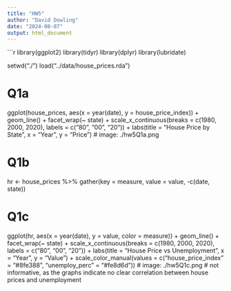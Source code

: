 ```yaml
---
title: "HW5"
author: "David Dowling"
date: "2024-08-07"
output: html_document
---
```


```r
library(ggplot2)
library(tidyr)
library(dplyr)
library(lubridate)

setwd("./")
load("../data/house_prices.rda")

# Q1a
ggplot(house_prices, aes(x = year(date), y = house_price_index)) +
  geom_line() +
  facet_wrap(~ state) +
  scale_x_continuous(breaks = c(1980, 2000, 2020), labels = c("80", "00", "20")) +
  labs(title = "House Price by State",
       x = "Year",
       y = "Price")
# image: ./hw5Q1a.png

# Q1b
hr <- house_prices %>%
  gather(key = measure, value = value, -c(date, state))

# Q1c
ggplot(hr, aes(x = year(date), y = value, color = measure)) +
  geom_line() +
  facet_wrap(~ state) +
  scale_x_continuous(breaks = c(1980, 2000, 2020), labels = c("80", "00", "20")) +
  labs(title = "House Price vs Unemployment",
       x = "Year",
       y = "Value") +
  scale_color_manual(values = c("house_price_index" = "#8fe388", "unemploy_perc" = "#fe8d6d"))
# image: ./hw5Q1c.png
# not informative, as the graphs indicate no clear correlation between house prices and unemployment
